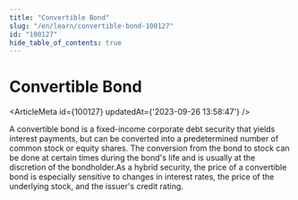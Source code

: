 ```yaml
---
title: "Convertible Bond"
slug: "/en/learn/convertible-bond-100127"
id: "100127"
hide_table_of_contents: true
---
```



# Convertible Bond

<ArticleMeta id={100127} updatedAt={'2023-09-26 13:58:47'} />
<div className='border-solid border-b border-t-0 my-4 border-[var(--ifm-color-gray-300)]' />

A convertible bond is a fixed-income corporate debt security that yields interest payments, but can be converted into a predetermined number of common stock or equity shares. The conversion from the bond to stock can be done at certain times during the bond's life and is usually at the discretion of the bondholder.As a hybrid security, the price of a convertible bond is especially sensitive to changes in interest rates, the price of the underlying stock, and the issuer's credit rating.
